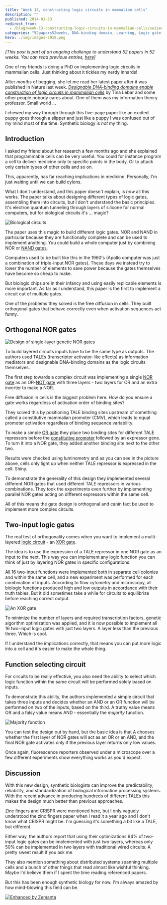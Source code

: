 ```yaml
---
title: "Week 13, constructing logic circuits in mammalian cells"
description: ""
published: 2014-01-23
redirect_from:
  - /blog/week-13-constructing-logic-circuits-in-mammalian-cells/swizec/6492
categories: "52papers52weeks, DNA-binding domain, Learning, Logic gate, NOR gate, Personal, Technology, Papers"
hero: ./img/images-7919.png
---
```


_\[This post is part of an ongoing challenge to understand 52 papers in 52 weeks. You can read previous entries, [here](https://swizec.com/categories/52papers52weeks)]_

One of my friends is doing a PhD on implementing logic circuits in mammalian cells. Just thinking about it tickles my nerdy innards!

After _months_ of begging, she let me read her latest paper after it was published in Nature last week. _[Designable DNA-binding domains enable construction of logic circuits in mammalian cells](http://www.nature.com/nchembio/journal/vaop/ncurrent/full/nchembio.1433.html)_ by Tina Lebar and some other people nobody cares about. One of them was my information theory professor. Small world ...

I chewed my way through through this five-page paper like an excited puppy goes through a slipper and just like a puppy I was confused out of my mind most of the time. Synthetic biology is _not_ my thing.

## Introduction

I asked my friend about her research a few months ago and she explained that programmable cells can be very useful. You could for instance program a cell to deliver medicine only to specific points in the body. Or to attack only certain types of other cells and so on.

This, apparently, has far reaching implications in medicine. Personally, I'm just waiting until we can build cylons.

What I don't understand, and this paper doesn't explain, is _how_ all this works. The paper talks about designing different types of logic gates, assembling them into circuits, but I don't understand the basic principles. It's electron quantum tunneling through layers of silicone for normal computers, but for biological circuits it's ... magic?

![Biological circuits](./img/images-7835.gif)

The paper uses this magic to build different logic gates. NOR and NAND in particular because they are functionally complete and can be used to implement anything. You could build a whole computer just by combining NOR or [NAND gates](http://en.wikipedia.org/wiki/NAND_gate "NAND gate").

Computers used to be built like this in the 1960's (Apollo computer was just a combination of triple-input NOR gates). These days we instead try to lower the number of elements to save power because the gates themselves have become so cheap to make.

But biologic chips are in their infancy and using easily replicable elements is more important. As far as I understand, this paper is the first to implement a circuit out of multiple gates.

One of the problems they solved is the free diffusion in cells. They built orthogonal gates that behave correctly even when activation sequences act funny.

## Orthogonal NOR gates

![Design of single-layer genetic NOR gates](./img/images-7919.png "Design of single-layer genetic NOR gates")

To build layered circuits inputs have to be the same type as outputs. The authors used TALEs (transcriptor activator-like effects) as information mediators and designable DNA-binding domains as the logic circuits themselves.

The first step towards a complex circuit was implementing a single [NOR gate](http://en.wikipedia.org/wiki/NOR_gate "NOR gate") as an OR-[NOT gate](http://en.wikipedia.org/wiki/Inverter_%28logic_gate%29 "Inverter (logic gate)") with three layers - two layers for OR and an extra inverter to make a NOR.

Free diffusion in cells is the biggest problem here. How do you ensure a gate works regardless of activation order of binding sites?

They solved this by positioning TALE binding sites upstream of something called a constitutive mammalian promoter (CMV), which leads to equal promoter activation regardless of binding sequence variability.

To make a simple [OR gate](http://en.wikipedia.org/wiki/OR_gate "OR gate") they place two binding sites for different TALE repressors before the [constitutive promoter](http://en.wikipedia.org/wiki/Promoter_%28genetics%29 "Promoter (genetics)") followed by an expressor gene. To turn it into a NOR gate, they added another binding site next to the other two.

Results were checked using luminometry and as you can see in the picture above, cells only light up when neither TALE repressor is expressed in the cell. Shiny.

To demonstrate the generality of this design they implemented several different NOR gates that used different TALE repressors in various combinations. They took the experiments even further by implementing parallel NOR gates acting on different expressors within the same cell.

All of this means the gate design is orthogonal and canin fact be used to implement more complex circuits.

## Two-input logic gates

The real test of orthogonality comes when you want to implement a multi-layered [logic circuit](http://en.wikipedia.org/wiki/Logic_gate "Logic gate") - an [XOR gate](http://en.wikipedia.org/wiki/XOR_gate "XOR gate").

The idea is to use the expression of a TALE repressor in one NOR gate as an input to the next. This way you can implement any logic function you can think of just by layering NOR gates in specific configurations.

All 16 two-input functions were implemented both in separate cell colonies and within the same cell, and a new experiment was performed for each combination of inputs. According to flow cytometry and microscopy, all biologic functions produced high and low outputs in accordance with their truth tables. But it did sometimes take a while for circuits to equilibrize before reaching correct output.

![An XOR gate](./img/images-7992.png "An XOR gate")

To minimize the number of layers and required transcription factors, genetic algorithm optimization was applied, and it is now possible to implement all 16 two-input logic gates with just two layers. A layer less than the previous three. Which is cool.

If I understand the implications correctly, that means you can put more logic into a cell and it's easier to make the whole thing.

## Function selecting circuit

For circuits to be really effective, you also need the ability to select which logic function within the same circuit will be performed solely based on inputs.

To demonstrate this ability, the authors implemented a simple circuit that takes three inputs and decides whether an AND or an OR function will be performed on two of the inputs, based on the third. A truthy value means OR and a falsy value means AND - essentially the _majority_ function.

![Majority function](./img/Majority-function23h111.png "Majority function")

You can test the design out by hand, but the basic idea is that A chooses whether the first layer of NOR gates will act as an OR or an AND, and the final NOR gate activates only if the previous layer returns only low values.

Once again, fluorescence reporters observed under a microscope over a few different experiments show everything works as you'd expect.

## Discussion

With this new design, synthetic biologists can improve the predictability, reliability, and standardization of biological information processing systems. With the recent advance in producing hundreds of different TALEs this makes the design much better than previous approaches.

Zinc fingers and CRISPR were mentioned here, but I only vaguely understood the zinc fingers paper when I read it a year ago and I don't know what CRISPR might be. I'm guessing it's something a bit like a TALE, but different.

Either way, the authors report that using their optimizations 94% of two-input logic gates can be implemented with just two layers, whereas only 50% can be implemented in two layers with traditional wired circuits. A pretty sweet result if you ask me.

They also mention something about distributed systems spanning multiple cells and a bunch of other things that read almost like wishful thinking. Maybe I'd believe them if I spent the time reading referenced papers.

But this has been enough synthetic biology for now. I'm always amazed by how mind-blowing this field can be.

[![Enhanced by Zemanta](https://img.zemanta.com/zemified_e.png?x-id=485119f1-0ea7-4a9e-adcf-cf124e742208)](http://www.zemanta.com/?px "Enhanced by Zemanta")
